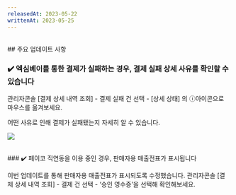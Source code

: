 ```yaml
---
releasedAt: 2023-05-22
writtenAt: 2023-05-25
---
```




<br />
## 주요 업데이트 사항

### ✔️ 엑심베이를 통한 결제가 실패하는 경우, 결제 실패 상세 사유를 확인할 수 있습니다

관리자콘솔 [결제 상세 내역 조회] - 결제 실패 건 선택 - [상세 상태] 의 ⓘ아이콘으로 마우스를 옮겨보세요.

어떤 사유로 인해 결제가 실패됐는지 자세히 알 수 있습니다.

![](</gitbook-assets/ko/releasenotes_0524_1.png>)

<br />
### ✔️ 페이코 직연동을 이용 중인 경우, 판매자용 매출전표가 표시됩니다

이번 업데이트를 통해 판매자용 매출전표가 표시되도록 수정했습니다.  관리자콘솔 [결제 상세 내역 조회] - 결제 건 선택 - ‘승인 영수증’을 선택해 확인해보세요.